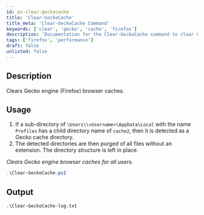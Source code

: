```yaml
---
id: ps-clear-geckocache
title: 'Clear-GeckoCache'
title_meta: 'Clear-GeckoCache Command'
keywords: ['clear', 'gecko', 'cache', 'firefox']
description: 'Documentation for the Clear-GeckoCache command to clear Gecko engine (Firefox) browser caches for all users.'
tags: ['firefox', 'performance']
draft: false
unlisted: false
---
```

## Description
Clears Gecko engine (Firefox) browser caches.

## Usage
1. If a sub-directory of `\Users\\<Username>\AppData\Local` with the name `Profiles` has a child directory name of `cache2`, then it is detected as a Gecko cache directory.
2. The detected directories are then purged of all files without an extension. The directory structure is left in place.


*Clears Gecko engine browser caches for all users.*
```powershell
.\Clear-GeckoCache.ps1
```

## Output
    .\Clear-GeckoCache-log.txt









